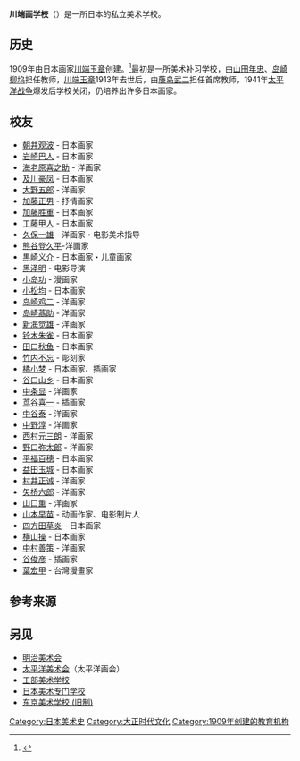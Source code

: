 '''川端画学校'''（{{lang-ja|川端画学校}}）是一所日本的私立美术学校。

==历史==
1909年由日本画家[[川端玉章|川端玉章]]创建。<ref>{{Cite web |url=http://dl.ndl.go.jp/info:ndljp/pid/1267070/56 |title=小林喬ほか編『小学卒業立身案内 : 附録1・小学卒業程度で入学出来る特殊学校、附録2・各種の試験成績調査一覧』帝国教育会出版部、1934年、pp.100-101 |access-date=2020-07-04 |archive-date=2020-08-18 |archive-url=https://web.archive.org/web/20200818184158/https://dl.ndl.go.jp/info:ndljp/pid/1267070/56 |dead-url=no }}</ref>最初是一所美术补习学校，由[[山田年忠|山田年忠]]、[[岛崎柳坞|岛崎柳坞]]担任教师，[[川端玉章|川端玉章]]1913年去世后，由[[藤岛武二|藤岛武二]]担任首席教师，1941年[[太平洋战争|太平洋战争]]爆发后学校关闭，仍培养出许多日本画家。

== 校友 ==
{{div col|colwidth=20em|small=yes}}
<!--五十音順-->
*[[朝井观波|朝井观波]] - 日本画家
*[[岩崎巴人|岩崎巴人]] - 日本画家
*[[海老原喜之助|海老原喜之助]] - 洋画家
*[[及川豪凤|及川豪凤]] - 日本画家
*[[大野五郎|大野五郎]] - 洋画家
*[[加藤正男|加藤正男]] - 抒情画家
*[[加藤胜重|加藤胜重]] - 日本画家
*[[工藤甲人|工藤甲人]] - 日本画家
*[[久保一雄|久保一雄]] - 洋画家・电影美术指导
*[[熊谷登久平|熊谷登久平]]-洋画家
*[[黒崎义介|黒崎义介]] - 日本画家・儿童画家
*[[黑泽明|黑泽明]] - 电影导演
*[[小岛功|小岛功]] - 漫画家
*[[小松均|小松均]] - 日本画家
*[[岛崎鸡二|岛崎鸡二]] - 洋画家
*[[岛崎蓊助|岛崎蓊助]] - 洋画家
*[[新海觉雄|新海觉雄]] - 洋画家
*[[铃木朱雀|铃木朱雀]] - 日本画家
*[[田口秋鱼|田口秋鱼]] - 日本画家
*[[竹内不忘|竹内不忘]] - 彫刻家
*[[橘小梦|橘小梦]] - 日本画家、插画家
*[[谷口山乡|谷口山乡]] - 日本画家
*[[中条显|中条显]] - 洋画家
*[[茑谷喜一|茑谷喜一]] - 插画家
*[[中谷泰|中谷泰]] - 洋画家
*[[中野淳_(画家)|中野淳]] - 洋画家
*[[西村元三朗|西村元三朗]] - 洋画家
*[[野口弥太郎|野口弥太郎]] - 洋画家
*[[平福百穂|平福百穂]] - 日本画家
*[[益田玉城|益田玉城]] - 日本画家
*[[村井正诚|村井正诚]] - 洋画家
*[[矢桥六郎|矢桥六郎]] - 洋画家
*[[山口薫|山口薫]] - 洋画家
*[[山本早苗|山本早苗]] - 动画作家、电影制片人
*[[四方田草炎|四方田草炎]] - 日本画家
*[[横山操|横山操]] - 日本画家
*[[中村善策|中村善策]] - 洋画家
*[[谷俊彦|谷俊彦]] - 插画家
*[[葉宏甲|葉宏甲]] - 台灣漫畫家
{{div col end}}

== 参考来源 ==
{{reflist}}

== 另见 ==
*[[明治美术会|明治美术会]]
*[[太平洋美术会|太平洋美术会]]（太平洋画会）
*[[工部美术学校|工部美术学校]]
*[[日本美术专门学校|日本美术专门学校]]
*[[东京美术学校_(旧制)|东京美术学校 (旧制)]]

[[Category:日本美术史|Category:日本美术史]]
[[Category:大正时代文化|Category:大正时代文化]]
[[Category:1909年创建的教育机构|Category:1909年创建的教育机构]]